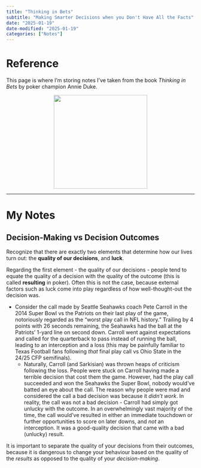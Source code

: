 ```yaml
---
title: "Thinking in Bets"
subtitle: "Making Smarter Decisions when you Don't Have All the Facts"
date: "2025-01-19"
date-modified: "2025-01-19"
categories: ["Notes"]
--- 
```


# Reference

This page is where I'm storing notes I've taken from the book *Thinking in Bets* by poker champion Annie Duke. 

<p align="center">
  <img src="book.jpg" width="250"/>
</p>

---

# My Notes

## Decision-Making vs Decision Outcomes
Recognize that there are exactly two elements that determine how our lives turn out: the **quality of our decisions**, and **luck**.

Regarding the first element - the quality of our decisions - people tend to equate the quality of a decision with the quality of the outcome (this is called **resulting** in poker). Often this is not the case, because external factors such as luck come into play regardless of how well-thought-out the decision was. 

* Consider the call made by Seattle Seahawks coach Pete Carroll in the 2014 Super Bowl vs the Patriots on their last play of the game, notoriously regarded as the "worst play call in NFL history." Trailing by 4 points with 26 seconds remaining, the Seahawks had the ball at the Patriots' 1-yard line on second down. Carroll went against expectations and called for the quarterback to pass instead of running the ball, leading to an interception and a loss (this may be painfully familiar to Texas Football fans following *that* final play call vs Ohio State in the 24/25 CFP semifinals). 
  * Naturally, Carroll (and Sarkisian) was thrown heaps of criticism following the loss. People were stuck on Carroll having made a terrible decision that cost them the game. However, had the play call succeeded and won the Seahawks the Super Bowl, nobody would've batted an eye about the call. The reason why people were mad and considered the call a bad decision was because it *didn't work*. In reality, the call was not a bad decision - Carroll had simply got unlucky with the outcome. In an overwhelmingly vast majority of the time, the call would've resulted in either an immediate touchdown or further opportunities to score on later downs, and *not* an interception. It was a good-quality decision that came with a bad (unlucky) result. 

It is important to separate the quality of your decisions from their outcomes, because it is dangerous to change your behaviour based on the quality of the *results* as opposed to the quality of your *decision-making*. 